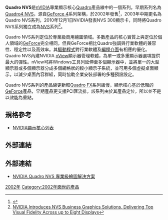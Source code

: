 {{infobox Hardware
| name        = Quadro NVS
<!-- 注释出：| image       = Quadro newlogo.png -->
| caption     = Quadro系列標誌
| invent-name = [[NVIDIA|NVIDIA]]
| type        = [[圖形處理器|圖形處理器]]
}}

'''Quadro NVS'''是[[nVIDIA|nVIDIA]]專業顯示核心[[NVIDIA_Quadro|Quadro]]產品線中的一個系列。早期系列名為[[Quadro_4|Quadro4 NVS]]，源自[[GeForce_4|GeForce 4]]系列架構，於2002年發售<ref>{{Cite web |url=http://www.nvidia.com/object/IO_20020218_9601.html |title=NVIDIA Quadro4 Family Revolutionizes Workstation Graphics Market |accessdate=2010-08-10 |archive-date=2008-10-04 |archive-url=https://web.archive.org/web/20081004001522/http://www.nvidia.com/object/IO_20020218_9601.html |dead-url=no }}</ref>，2003年中期更名為Quadro NVS系列，2010年12月1日NVIDIA發表NVS 300顯示卡，同時將Quadro NVS系列獨立成為[[NVIDIA_NVS|NVS]]系列<ref>[http://pressroom.nvidia.com/easyir/customrel.do?easyirid=A0D622CE9F579F09&releasejsp=release_157&prid=692689 NVIDIA Introduces NVS Business Graphics Solutions, Delivering Top Visual Fidelity Across up to Eight Displays]{{dead link|date=2017年11月 |bot=InternetArchiveBot |fix-attempted=yes }}</ref>。

Quadro NVS系列定位於專業級商用繪圖領域。多數產品的核心實質上與定位於個人領域的[[GeForce|GeForce]]完全相同，但與GeForce相比Quadro強調與行業軟體的兼容性、穩定性以及高效率。其[[驅動程式|驅動程式]]對行業軟體及[[編程介面|編程介面]]有相應的優化。Quadro NVS內建NVIDIA [[nView|nView]]顯示器管理軟體，為單一或多重顯示器選項提供最大的彈性。nView可將Windows工具列延伸至多個顯示器中，並將單一的大型顯示器或多個顯示器分成多個網格狀的較小顯示子系統，並可用多個虛擬桌面顯示，以減少桌面內容群組，同時協助企業安裝部署的多種預設設定。

Quadro NVS系列的產品線更新較[[Quadro_FX|Quadro FX]]系列緩慢，顯示核心基於低階的[[GeForce|GeForce]]產品，早期產品更支援PCI匯流排。該系列由於其產品定位，所以並不是以效能為重點。

== 規格參考 ==
*[[NVIDIA顯示核心列表|NVIDIA顯示核心列表]]

== 外部連結 ==
<references />

== 外部連結 ==
{{Commons|Category:Nvidia Quadro series video cards|NVIDIA Quadro}}
* [http://www.nvidia.com.tw/page/quadronvs.html NVIDIA Quadro NVS 專業級繪圖解決方案]{{Wayback|url=http://www.nvidia.com.tw/page/quadronvs.html |date=20100712113755 }}{{zh-tw}}

{{NVIDIA}}

[[Category:Quadro系列|2002年]]
[[Category:2002年面世的產品|Category:2002年面世的產品]]